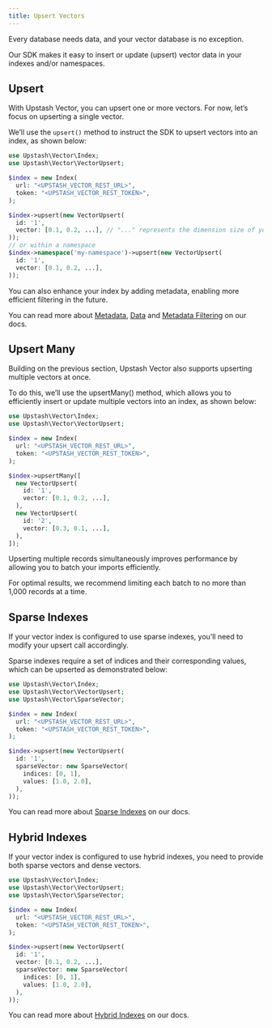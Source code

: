```yaml
---
title: Upsert Vectors
---
```


Every database needs data, and your vector database is no exception.

Our SDK makes it easy to insert or update (upsert) vector data in your indexes and/or namespaces.

## Upsert

With Upstash Vector, you can upsert one or more vectors. For now, let’s focus on upserting a single vector.

We’ll use the `upsert()` method to instruct the SDK to upsert vectors into an index, as shown below:

```php
use Upstash\Vector\Index;
use Upstash\Vector\VectorUpsert;

$index = new Index(
  url: "<UPSTASH_VECTOR_REST_URL>",
  token: "<UPSTASH_VECTOR_REST_TOKEN>",
);

$index->upsert(new VectorUpsert(
  id: '1',
  vector: [0.1, 0.2, ...], // "..." represents the dimension size of your vector index.
));
// or within a namespace
$index->namespace('my-namespace')->upsert(new VectorUpsert(
  id: '1',
  vector: [0.1, 0.2, ...],
));
```

You can also enhance your index by adding metadata, enabling more efficient filtering in the future.

You can read more about [Metadata](/vector/features/metadata#metadata), [Data](/vector/features/metadata#data) and [Metadata Filtering](/vector/features/filtering) on our docs.

## Upsert Many

Building on the previous section, Upstash Vector also supports upserting multiple vectors at once.

To do this, we’ll use the upsertMany() method, which allows you to efficiently insert or update multiple vectors into an index, as shown below:

```php
use Upstash\Vector\Index;
use Upstash\Vector\VectorUpsert;

$index = new Index(
  url: "<UPSTASH_VECTOR_REST_URL>",
  token: "<UPSTASH_VECTOR_REST_TOKEN>",
);

$index->upsertMany([
  new VectorUpsert(
    id: '1',
    vector: [0.1, 0.2, ...],
  ),
  new VectorUpsert(
    id: '2',
    vector: [0.3, 0.1, ...],
  ),
]);
```

Upserting multiple records simultaneously improves performance by allowing you to batch your imports efficiently.

<Note>For optimal results, we recommend limiting each batch to no more than 1,000 records at a time.</Note>

## Sparse Indexes

If your vector index is configured to use sparse indexes, you’ll need to modify your upsert call accordingly.

Sparse indexes require a set of indices and their corresponding values, which can be upserted as demonstrated below:

```php
use Upstash\Vector\Index;
use Upstash\Vector\VectorUpsert;
use Upstash\Vector\SparseVector;

$index = new Index(
  url: "<UPSTASH_VECTOR_REST_URL>",
  token: "<UPSTASH_VECTOR_REST_TOKEN>",
);

$index->upsert(new VectorUpsert(
  id: '1',
  sparseVector: new SparseVector(
    indices: [0, 1],
    values: [1.0, 2.0],
  ),
));
```

You can read more about [Sparse Indexes](/vector/features/sparseindexes) on our docs.

## Hybrid Indexes

If your vector index is configured to use hybrid indexes, you need to provide both sparse vectors and dense vectors.

```php
use Upstash\Vector\Index;
use Upstash\Vector\VectorUpsert;
use Upstash\Vector\SparseVector;

$index = new Index(
  url: "<UPSTASH_VECTOR_REST_URL>",
  token: "<UPSTASH_VECTOR_REST_TOKEN>",
);

$index->upsert(new VectorUpsert(
  id: '1',
  vector: [0.1, 0.2, ...],
  sparseVector: new SparseVector(
    indices: [0, 1],
    values: [1.0, 2.0],
  ),
));
```

You can read more about [Hybrid Indexes](/vector/features/hybridindexes) on our docs.
